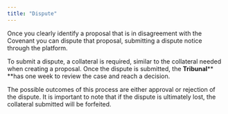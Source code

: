 ```yaml
---
title: "Dispute"
---
```


Once you clearly identify a proposal that is in disagreement with the Covenant you can dispute that proposal, submitting a dispute notice through the platform.

To submit a dispute, a collateral is required, similar to the collateral needed when creating a proposal. Once the dispute is submitted, the **Tribunal**** **has one week to review the case and reach a decision.

The possible outcomes of this process are either approval or rejection of the dispute. It is important to note that if the dispute is ultimately lost, the collateral submitted will be forfeited.
